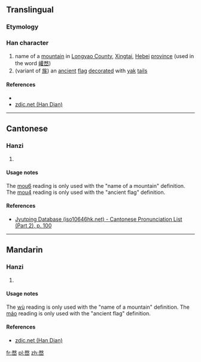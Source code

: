 ==Translingual==

===Etymology===
{{Han compound|敄|山|c1=p|c2=s|t2=mountain|ls=psc}}

===Han character===
{{Han char|rn=46|rad=山|as=09|sn=12|four=|canj=弓大山 (NKU)|ids=⿱[[敄]][[山]]}}

# name of a [[mountain]] in [[w:Longyao County|Longyao County]], [[w:Xingtai|Xingtai]], [[Hebei]] [[province]] (used in the word [[巏嵍]])
# (variant of [[旄]]) an [[ancient]] [[flag]] [[decorate]]d with [[yak]] [[tail]]s

====References====
* {{Han ref|kx=0316.180|dkj=08280|dj=0616.390|hdz=10789.180|uh=5D4D|ud=23885}}
*[http://www.zdic.net/z/18/js/5D4D.htm zdic.net (Han Dian)]

----

==Cantonese==

===Hanzi===
{{yue-hanzi|jyut=[[mou6]], [[mou4]]|y=mou6, mou4}}

# {{defn|lang=yue|sort=山09}}

====Usage notes====
The [[mou6]] reading is only used with the "name of a mountain" definition. The [[mou4]] reading is only used with the "ancient flag" definition.

====References====
* [http://www.iso10646hk.net/jp/document/download.jsp Jyutping Database (iso10646hk.net) - Cantonese Pronunciation List (Part 2), p. 100]

----

==Mandarin==

===Hanzi===
{{cmn-hanzi|pin=[[wù]] ([[wu4]]), [[máo]] ([[mao2]])|wg=wu<sup>4</sup>, mao<sup>2</sup>}}

# {{defn|lang=cmn|sort=山09}}

====Usage notes====
The [[wù]] reading is only used with the "name of a mountain" definition. The [[máo]] reading is only used with the "ancient flag" definition.

====References====
*[http://www.zdic.net/z/18/js/5D4D.htm zdic.net (Han Dian)]

[[fr:嵍]]
[[pl:嵍]]
[[zh:嵍]]